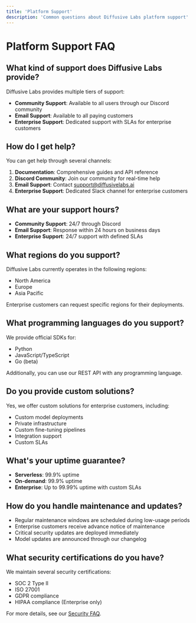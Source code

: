 ```yaml
---
title: 'Platform Support'
description: 'Common questions about Diffusive Labs platform support'
---
```


# Platform Support FAQ

## What kind of support does Diffusive Labs provide?

Diffusive Labs provides multiple tiers of support:

* **Community Support**: Available to all users through our Discord community
* **Email Support**: Available to all paying customers
* **Enterprise Support**: Dedicated support with SLAs for enterprise customers

## How do I get help?

You can get help through several channels:

1. **Documentation**: Comprehensive guides and API reference
2. **Discord Community**: Join our community for real-time help
3. **Email Support**: Contact support@diffusivelabs.ai
4. **Enterprise Support**: Dedicated Slack channel for enterprise customers

## What are your support hours?

* **Community Support**: 24/7 through Discord
* **Email Support**: Response within 24 hours on business days
* **Enterprise Support**: 24/7 support with defined SLAs

## What regions do you support?

Diffusive Labs currently operates in the following regions:
* North America
* Europe
* Asia Pacific

Enterprise customers can request specific regions for their deployments.

## What programming languages do you support?

We provide official SDKs for:
* Python
* JavaScript/TypeScript
* Go (beta)

Additionally, you can use our REST API with any programming language.

## Do you provide custom solutions?

Yes, we offer custom solutions for enterprise customers, including:
* Custom model deployments
* Private infrastructure
* Custom fine-tuning pipelines
* Integration support
* Custom SLAs

## What's your uptime guarantee?

* **Serverless**: 99.9% uptime
* **On-demand**: 99.9% uptime
* **Enterprise**: Up to 99.99% uptime with custom SLAs

## How do you handle maintenance and updates?

* Regular maintenance windows are scheduled during low-usage periods
* Enterprise customers receive advance notice of maintenance
* Critical security updates are deployed immediately
* Model updates are announced through our changelog

## What security certifications do you have?

We maintain several security certifications:
* SOC 2 Type II
* ISO 27001
* GDPR compliance
* HIPAA compliance (Enterprise only)

For more details, see our [Security FAQ](/faq/general/security).